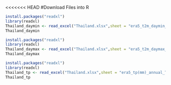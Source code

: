 <<<<<<< HEAD
#Download Files into R

```r
install.packages("readxl")
library(readxl)
Thailand_daymin <- read_excel("Thailand.xlsx",sheet = "era5_t2m_daymin_annual_Thailand")
Thailand_daymin
```
```r
install.packages("readxl")
library(readxl)
Thailand_daymax <- read_excel("Thailand.xlsx",sheet = "era5_t2m_daymax_annual_Thailand")
Thailand_daymax
```
```r
install.packages("readxl")
library(readxl)
Thailand_tp <- read_excel("Thailand.xlsx",sheet = "era5_tp(mm)_annual_Thailand")
Thailand_tp
```

